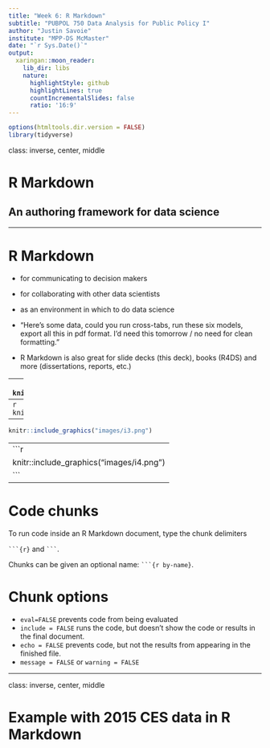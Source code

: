 ```yaml
---
title: "Week 6: R Markdown"
subtitle: "PUBPOL 750 Data Analysis for Public Policy I"
author: "Justin Savoie"
institute: "MPP-DS McMaster"
date: "`r Sys.Date()`"
output:
  xaringan::moon_reader:
    lib_dir: libs
    nature:
      highlightStyle: github
      highlightLines: true
      countIncrementalSlides: false
      ratio: '16:9'
---
```


```r
options(htmltools.dir.version = FALSE)
library(tidyverse)
```

class: inverse, center, middle

# R Markdown
## An authoring framework for data science

---

# R Markdown

- for communicating to decision makers
- for collaborating with other data scientists
- as an environment in which to do data science


- "Here's some data, could you run cross-tabs, run these six models, export all this in pdf format. I'd need this tomorrow / no need for clean formatting."
- R Markdown is also great for slide decks (this deck), books (R4DS) and more (dissertations, reports, etc.)

---
```r
knitr::include_graphics("images/i1.png")
```
---
```r
knitr::include_graphics("images/i2.png")
```
---
```r
knitr::include_graphics("images/i3.png")
```
---
```r
knitr::include_graphics("images/i4.png")
```
---

# Code chunks

To run code inside an R Markdown document, type the chunk delimiters

```` ```{r} ```` and ```` ``` ````.

Chunks can be given an optional name: ```` ```{r by-name} ````.

# Chunk options

- `eval=FALSE` prevents code from being evaluated
- `include = FALSE` runs the code, but doesn’t show the code or results in the final document. 
- `echo = FALSE` prevents code, but not the results from appearing in the finished file.
- `message = FALSE` or `warning = FALSE`

---
class: inverse, center, middle

# Example with 2015 CES data in R Markdown
